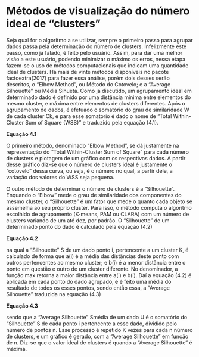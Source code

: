 # Métodos de visualização do número ideal de “clusters” 

Seja qual for o algoritmo a se utilizar, sempre o primeiro passo para agrupar dados passa pela determinação do número de clusters. Infelizmente este passo, como já falado, é feito pelo usuário. Assim, para dar uma melhor visão a este usuário, podendo minimizar o máximo os erros, nessa etapa fazem-se o uso de métodos computacionais que indicam uma quantidade ideal de clusters. Há mais de vinte métodos disponíveis no pacote factoextra(2017) para fazer essa análise, porém dois desses serão descritos, o “Elbow Method”, ou Método do Cotovelo; e a “Average Silhouette” ou Média Sihueta.
Como já discutido, um agrupamento ideal em determinado dado é definido por uma distância mínima entre elementos do mesmo cluster, e máxima entre elementos de clusters diferentes. Após o agrupamento de dados, é efetuado o somatório do grau de similaridade W de cada cluster Ck, e para esse somatório é dado o nome de “Total Within-Cluster Sum of Square (WSS) ” e traduzido pela equação (4.1).

**Equação 4.1**

\begin{equation} 
 WSS={\sum\limits_{C_{k}=1}^{k}W(C_{k}))}
\end{equation} 


O primeiro método, denominado “Elbow Method”, se dá justamente na representação do “Total Within-Cluster Sum of Square” para cada número de clusters e plotagem de um gráfico com os respectivos dados. A partir desse gráfico diz-se que o número de clusters ideal é justamente o "cotovelo" dessa curva, ou seja, é o número no qual, a partir dele, a variação dos valores do WSS seja pequena.

O outro método de determinar o número de clusters é a “Silhouette”. Enquando o “Elbow” mede o grau de similaridade dos componentes do mesmo cluster, o “Silhouette” é um fator que mede o quanto cada objeto se assemelha ao seu próprio cluster. Para isso, o método computa o algoritmo escolhido de agrupamento (K-means, PAM ou CLARA) com um número de clusters variando de um até dez, por padrão. O “Silhouette” de um determinado ponto do dado é calculado pela equação (4.2)

**Equação 4.2**

\begin{equation} 
 S(i)=\frac{b(i)-a(i)}{max[a(i),b(i)]}
\end{equation} 

na qual a “Silhouette” S de um dado ponto i, pertencente a um cluster K, é calculado de forma que a(i) é a média das distâncias deste ponto com outros pertencentes ao mesmo cluster; e b(i) é a menor distância entre o ponto em questão e outro de um cluster diferente. No denominador, a função max retorna a maior distância entre a(i) e b(i).
Daí a equação (4.2) é aplicada em cada ponto do dado agrupado, e é feito uma média do resultado de todos os esses pontos, sendo então essa, a “Average Silhouette” traduzida na equação (4.3)

**Equação 4.3** 

\begin{equation} 
 Cost(M,D)=\frac{\sum\limits_{i\in_U}S(i)}{n}
\end{equation} 

sendo que a “Average Silhouette” Smédia de um dado U é o somatório do “Silhouette” S de cada ponto i pertencente a esse dado, dividido pelo número de pontos n. Esse processo é repetido K vezes para cada n número de clusters, e um gráfico é gerado, com a “Average Silhouette” em função de n. Diz-se que o valor ideal de clusters é quando a “Average Silhouette” é máxima.



